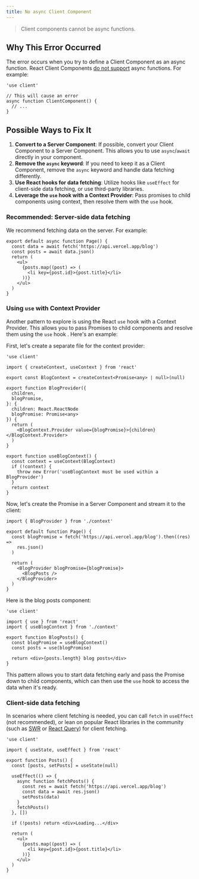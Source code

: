 ```yaml
---
title: No async Client Component
---
```


> Client components cannot be async functions.

## Why This Error Occurred

The error occurs when you try to define a Client Component as an async function. React Client Components [do not support](https://github.com/acdlite/rfcs/blob/first-class-promises/text/0000-first-class-support-for-promises.md#why-cant-client-components-be-async-functions) async functions. For example:

```tsx
'use client'

// This will cause an error
async function ClientComponent() {
  // ...
}
```

## Possible Ways to Fix It

1. **Convert to a Server Component**: If possible, convert your Client Component to a Server Component. This allows you to use `async`/`await` directly in your component.
2. **Remove the `async` keyword**: If you need to keep it as a Client Component, remove the `async` keyword and handle data fetching differently.
3. **Use React hooks for data fetching**: Utilize hooks like `useEffect` for client-side data fetching, or use third-party libraries.
4. **Leverage the `use` hook with a Context Provider**: Pass promises to child components using context, then resolve them with the `use` hook.

### Recommended: Server-side data fetching

We recommend fetching data on the server. For example:

```tsx filename="app/page.tsx"
export default async function Page() {
  const data = await fetch('https://api.vercel.app/blog')
  const posts = await data.json()
  return (
    <ul>
      {posts.map((post) => (
        <li key={post.id}>{post.title}</li>
      ))}
    </ul>
  )
}
```

### Using `use` with Context Provider

Another pattern to explore is using the React `use` hook with a Context Provider. This allows you to pass Promises to child components and resolve them using the `use` hook . Here's an example:

First, let's create a separate file for the context provider:

```tsx filename="app/context.tsx"
'use client'

import { createContext, useContext } from 'react'

export const BlogContext = createContext<Promise<any> | null>(null)

export function BlogProvider({
  children,
  blogPromise,
}: {
  children: React.ReactNode
  blogPromise: Promise<any>
}) {
  return (
    <BlogContext.Provider value={blogPromise}>{children}</BlogContext.Provider>
  )
}

export function useBlogContext() {
  const context = useContext(BlogContext)
  if (!context) {
    throw new Error('useBlogContext must be used within a BlogProvider')
  }
  return context
}
```

Now, let's create the Promise in a Server Component and stream it to the client:

```tsx filename="app/page.tsx"
import { BlogProvider } from './context'

export default function Page() {
  const blogPromise = fetch('https://api.vercel.app/blog').then((res) =>
    res.json()
  )

  return (
    <BlogProvider blogPromise={blogPromise}>
      <BlogPosts />
    </BlogProvider>
  )
}
```

Here is the blog posts component:

```tsx filename="app/blog-posts.tsx"
'use client'

import { use } from 'react'
import { useBlogContext } from './context'

export function BlogPosts() {
  const blogPromise = useBlogContext()
  const posts = use(blogPromise)

  return <div>{posts.length} blog posts</div>
}
```

This pattern allows you to start data fetching early and pass the Promise down to child components, which can then use the `use` hook to access the data when it's ready.

### Client-side data fetching

In scenarios where client fetching is needed, you can call `fetch` in `useEffect` (not recommended), or lean on popular React libraries in the community (such as [SWR](https://swr.vercel.app/) or [React Query](https://tanstack.com/query/latest)) for client fetching.

```tsx filename="app/page.tsx"
'use client'

import { useState, useEffect } from 'react'

export function Posts() {
  const [posts, setPosts] = useState(null)

  useEffect(() => {
    async function fetchPosts() {
      const res = await fetch('https://api.vercel.app/blog')
      const data = await res.json()
      setPosts(data)
    }
    fetchPosts()
  }, [])

  if (!posts) return <div>Loading...</div>

  return (
    <ul>
      {posts.map((post) => (
        <li key={post.id}>{post.title}</li>
      ))}
    </ul>
  )
}
```
